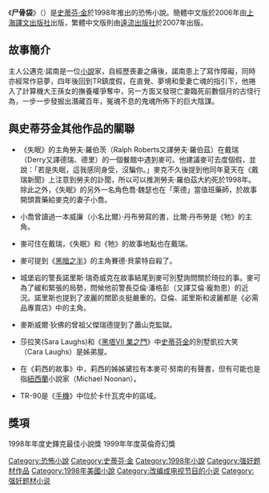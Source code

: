 {{noteTA
|G1=黑塔系列
|G2=Movie
|G3=StephenKing
|T=zh-hans:尸骨袋;zh-hant:屍骨袋;zh-tw:一袋白骨;zh-cn:尸骨袋;
|1=zh-hans:尸骨袋;zh-hant:屍骨袋;zh-tw:一袋白骨;zh-cn:尸骨袋;
|2=zh-hans:迈克·诺南;zh-hant:麥克·努南;
|3=zh-hans:迈克;zh-hant:麥克;
|4=zh-hans:诺南;zh-hant:努南;
}}
{{Infobox Book
| name                 = 一袋白骨
| author               = [[史蒂芬·金|史蒂芬·金]]
| title_orig           = '''''Bag of Bones'''''
| translator           = {{flagicon|China}}许静雅、陶昱<br>{{flagicon|TWN}}宋偉航
| image                = <!-- 因文件已删，故注解：[[Image:Bagofbones.jpg|200px]] -->
| image_caption        = 《一袋白骨》封面
| language             = {{flagicon|USA}}[[英文|英文]]<br>{{flagicon|China}}[[簡體中文|簡體中文]]<br>{{flagicon|TWN}}[[繁體中文|繁體中文]]
| publisher            = {{flagicon|USA}} [[斯克裡布納之子公司|斯克里布納出版社]]<br>{{flagicon|China}} [[上海譯文出版社|上海譯文出版社]]<br>{{flagicon|TWN}}[[遠流出版社|遠流出版社]]
| release_date         = 1998年
| chinese_release_date = {{flagicon|China}}2006年6月1日<br>{{flagicon|TWN}}2007年9月12日 
| media_type           = 平裝
| isbn                 = {{flagicon|China}}ISBN 7532739066<br>{{flagicon|TWN}}ISBN 978-957-32-6143-8
| country              = {{USA}}
| genre                = [[恐怖小說|恐怖小說]]
}}
《'''尸骨袋'''》（{{lang-en|''Bag of Bones''}}）是[[史蒂芬·金|史蒂芬·金]]於1998年推出的恐怖小說。簡體中文版於2006年由[[上海譯文出版社|上海譯文出版社]]出版，繁體中文版則由[[遠流出版社|遠流出版社]]於2007年出版。

==故事簡介==

主人公邁克·諾南是一位[[小說|小說]]家，自經歷喪妻之痛後，諾南患上了寫作障礙，同時亦經常作惡夢，四年後回到TR鎮度假，在直覺、夢境和愛妻亡魂的指引下，他捲入了計算機大王孫女的撫養權爭奪中，另一方面又發現亡妻臨死前數個月的古怪行為，一步一步發掘出潛藏百年，冤魂不息的鬼魂所佈下的巨大陰謀。

==與史蒂芬金其他作品的關聯==
*《失眠》的主角勞夫·羅伯茨（Ralph Roberts又譯勞夫·羅伯茲）在戴瑞（Derry又譯德瑞、德里）的一個餐館中遇到麥可。他建議麥可去度個假，並說：「若是失眠，這我感同身受，沒騙你。」麥克不久後提到他同年夏天在《戴瑞新聞》上注意到勞夫的訃聞，所以可以推測勞夫·羅伯茲大約死於1998年。除此之外，《失眠》的另外一名角色喬·魏瑟也在「萊德」當值班藥師，於故事開頭賣藥給麥克的妻子小喬。

*小喬曾讀過一本威廉（小名比爾）·丹布勞寫的書，比爾·丹布勞是《牠》的主角。

*麥可住在戴瑞，《失眠》和《牠》的故事地點也在戴瑞。

*麥可提到《[[黑暗之半|黑暗之半]]》的主角賽德·貝蒙特自殺了。

*城堡岩的警長諾里斯·瑞奇威克在故事結尾到麥可別墅詢問關於琦拉的事。麥可為了緩和緊張的局勢，問候他前警長亞倫·潘格彭（又譯艾倫·龐勃恩）的近況。諾里斯也提到了波麗的關節炎挺嚴重的。亞倫、諾里斯和波麗都是《必需品專賣店》中的主角。

*麥斯威爾·狄佛的曾祖父傑瑞德提到了蕭山克監獄。

*莎拉笑(Sara Laughs)和《[[黑塔VII_業之門|黑塔VII 業之門]]》中[[史蒂芬金|史蒂芬金]]的別墅凱拉大笑（Cara Laughs）是姊弟屋。

*在《莉西的故事》中，莉西的姊姊黛拉有本麥可·努南的有聲書，但有可能也是指[[紐西蘭|紐西蘭]]小說家{{le|麥可·努南|Michael Noonan (writer)}}（Michael Noonan）。

*TR-90是《[[手機_(2006年小說)|手機]]》中位於卡什瓦克中的區域。

==獎項==
1998年年度史鐸克最佳小說獎
1999年年度英倫奇幻獎

{{史蒂芬·金}}

{{Authority control}}
{{DEFAULTSORT:Bag of Bones}}
[[Category:恐怖小說|Category:恐怖小說]]
[[Category:史蒂芬·金|Category:史蒂芬·金]]
[[Category:1998年小說|Category:1998年小說]]
[[Category:强奸题材作品|Category:强奸题材作品]]
[[Category:1998年美國小說|Category:1998年美國小說]]
[[Category:改编成电视节目的小说|Category:改编成电视节目的小说]]
[[Category:强奸题材小说|Category:强奸题材小说]]